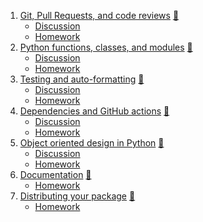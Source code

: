 1. [Git, Pull Requests, and code reviews](01_version_control.qmd) [🛝](01_version_control_slides.html)
    * [Discussion](group_work/01_module.md)
    * [Homework](projects/data_cleaning/01_Project_module.md)
2. [Python functions, classes, and modules](02_function_classes.qmd) [🛝](02_function_classes_slides.html)
   *  [Discussion](group_work/02_module.md)
    * [Homework](projects/data_cleaning/02_Project_module.md)
3. [Testing and auto-formatting](03_testing.qmd) [🛝](03_testing_slides.html)
    * [Discussion](group_work/03_module.md)
    * [Homework](projects/data_cleaning/03_Project_module.md)
4. [Dependencies and GitHub actions](04_dependencies_ci.qmd) [🛝](04_dependencies_ci_slides.html)
    * [Discussion](group_work/04_module.md)
    * [Homework](projects/data_cleaning/04_Project_module.md)
6. [Object oriented design in Python](05_oop.qmd) [🛝](05_oop_slides.html)
    * [Discussion](group_work/05_module.md)
    * [Homework](projects/data_cleaning/05_Project_module.md)
6. [Documentation](06_documentation.qmd) [🛝](06_documentation_slides.html)
    * [Homework](projects/data_cleaning/05_Project_module.md)
7. [Distributing your package](07_packaging.qmd) [🛝](07_packaging_slides.html)
    * [Homework](projects/data_cleaning/07_Project_module.md)
